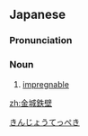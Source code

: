 ==Japanese==
{{ja-kanjitab|きん|じょう|てつ|へき|k3=てっ|k4=ぺき|yomi=on}}

===Pronunciation===
{{ja-pron|きんじょうてっぺき|y=on}}

===Noun===
{{ja-noun|きんじょうてっぺき}}

# [[impregnable]]

[[Category:Yojijukugo|きんじょうてっぺき]]

[[zh:金城鉄壁]]